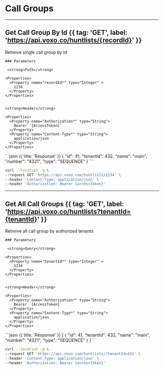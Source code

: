# Call Groups

---

## Get Call Group By Id {{ tag: 'GET', label: 'https://api.voxo.co/huntlists/{recordId}' }}

<Row>
  <Col>
    Retreive single call group by Id 

    ### Parameters

     <strong>Path</strong>

    <Properties>
      <Property name="recordId*" type="Integer" >
        1234
      </Property>
    </Properties>


    <strong>Header</strong>

    <Properties>
      <Property name="Authorization*" type="String">
        Bearer `{AccessToken}`
      </Property>
      <Property name="Content-Type*" type="String">
        application/json
      </Property>
    </Properties>

  </Col>
  <Col sticky>
    ```json {{ title: 'Response' }}
        {
            "id": 41,
            "tenantId": 432,
            "name": "main",
            "number": "4321",
            "type": "SEQUENCE"
        }
    ```
  </Col>
</Row>


```bash {{ title: 'cURL' }}
curl --location -g \
--request GET 'https://api.voxo.com/huntlists/1234' \
--header 'Content-Type: application/json' \
--header 'Authorization: Bearer {accessToken}'
```

---

## Get All Call Groups {{ tag: 'GET', label: 'https://api.voxo.co/huntlists?tenantId={tenantId}' }}

<Row>
  <Col>
    Retreive all call group by authorized tenants 

    ### Parameters

     <strong>Query</strong>

    <Properties>
      <Property name="tenantId*" type="Integer" >
        1234
      </Property>
    </Properties>


    <strong>Header</strong>

    <Properties>
      <Property name="Authorization*" type="String">
        Bearer `{AccessToken}`
      </Property>
      <Property name="Content-Type*" type="String">
        application/json
      </Property>
    </Properties>

  </Col>
  <Col sticky>
    ```json {{ title: 'Response' }}
        [
            {
                "id": 41,
                "tenantId": 432,
                "name": "main",
                "number": "4321",
                "type": "SEQUENCE"
            }
        ]
    ```
  </Col>
</Row>


```bash {{ title: 'cURL' }}
curl --location -g \
--request GET 'https://api.voxo.com/huntlists/?tenantId=432' \
--header 'Content-Type: application/json' \
--header 'Authorization: Bearer {accessToken}'
```